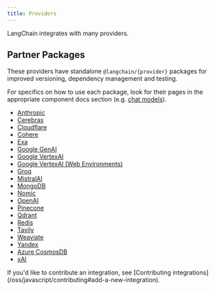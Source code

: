 ```yaml
---
title: Providers
---
```


LangChain integrates with many providers.

## Partner Packages

These providers have standalone `@langchain/{provider}` packages for improved versioning, dependency management and testing.

For specifics on how to use each package, look for their pages in the appropriate component docs section (e.g. [chat models](/oss/javascript/integrations/chat/)).

- [Anthropic](https://www.npmjs.com/package/@langchain/anthropic)
- [Cerebras](https://www.npmjs.com/package/@langchain/cerebras)
- [Cloudflare](https://www.npmjs.com/package/@langchain/cloudflare)
- [Cohere](https://www.npmjs.com/package/@langchain/cohere)
- [Exa](https://www.npmjs.com/package/@langchain/exa)
- [Google GenAI](https://www.npmjs.com/package/@langchain/google-genai)
- [Google VertexAI](https://www.npmjs.com/package/@langchain/google-vertexai)
- [Google VertexAI (Web Environments)](https://www.npmjs.com/package/@langchain/google-vertexai-web)
- [Groq](https://www.npmjs.com/package/@langchain/groq)
- [MistralAI](https://www.npmjs.com/package/@langchain/mistralai)
- [MongoDB](https://www.npmjs.com/package/@langchain/mongodb)
- [Nomic](https://www.npmjs.com/package/@langchain/nomic)
- [OpenAI](https://www.npmjs.com/package/@langchain/openai)
- [Pinecone](https://www.npmjs.com/package/@langchain/pinecone)
- [Qdrant](https://www.npmjs.com/package/@langchain/qdrant)
- [Redis](https://www.npmjs.com/package/@langchain/redis)
- [Tavily](https://www.npmjs.com/package/@langchain/tavily)
- [Weaviate](https://www.npmjs.com/package/@langchain/weaviate)
- [Yandex](https://www.npmjs.com/package/@langchain/yandex)
- [Azure CosmosDB](https://www.npmjs.com/package/@langchain/azure-cosmosdb)
- [xAI](https://www.npmjs.com/package/@langchain/xai)

<Note>
    If you'd like to contribute an integration, see [Contributing integrations](/oss/javascript/contributing#add-a-new-integration).
</Note>
